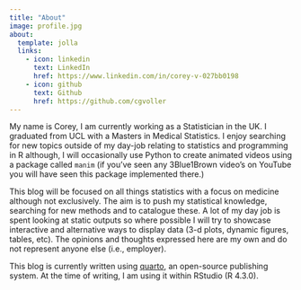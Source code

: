 ```yaml
---
title: "About"
image: profile.jpg
about:
  template: jolla
  links:
    - icon: linkedin
      text: LinkedIn
      href: https://www.linkedin.com/in/corey-v-027bb0198
    - icon: github
      text: Github
      href: https://github.com/cgvoller
---
```


My name is Corey, I am currently working as a Statistician in the UK. I graduated from UCL with a Masters in Medical Statistics. I enjoy searching for new topics outside of my day-job relating to statistics and programming in R although, I will occasionally use Python to create animated videos using a package called `manim` (if you've seen any 3Blue1Brown video's on YouTube you will have seen this package implemented there.)

This blog will be focused on all things statistics with a focus on medicine although not exclusively. The aim is to push my statistical knowledge, searching for new methods and to catalogue these. A lot of my day job is spent looking at static outputs so where possible I will try to showcase interactive and alternative ways to display data (3-d plots, dynamic figures, tables, etc). The opinions and thoughts expressed here are my own and do not represent anyone else (i.e., employer).

This blog is currently written using [quarto](https://quarto.org/), an open-source publishing system. At the time of writing, I am using it within RStudio (R 4.3.0).
